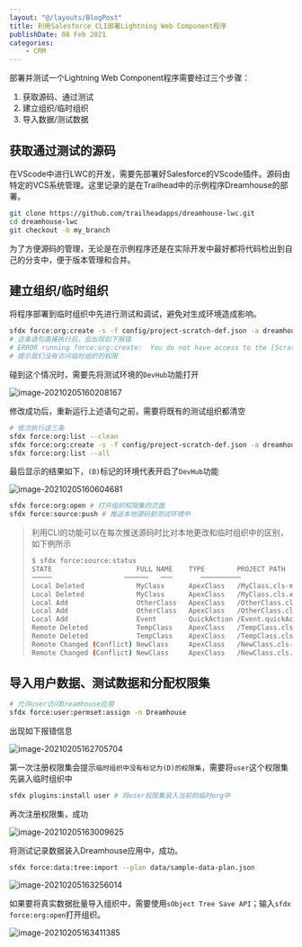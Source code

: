 ```yaml
---
layout: "@/layouts/BlogPost"
title: 利用Salesforce CLI部署Lightning Web Component程序
publishDate: 08 Feb 2021
categories:
    - CRM
---
```

部署并测试一个Lightning Web Component程序需要经过三个步骤：

1. 获取源码、通过测试
2. 建立组织/临时组织
3. 导入数据/测试数据

## 获取通过测试的源码

在VScode中进行LWC的开发，需要先部署好Salesforce的VScode插件。源码由特定的VCS系统管理。这里记录的是在Trailhead中的示例程序Dreamhouse的部署。

```bash
git clone https://github.com/trailheadapps/dreamhouse-lwc.git
cd dreamhouse-lwc
git checkout -b my_branch
```

为了方便源码的管理，无论是在示例程序还是在实际开发中最好都将代码检出到自己的分支中，便于版本管理和合并。

## 建立组织/临时组织

将程序部署到临时组织中先进行测试和调试，避免对生成环境造成影响。

```bash
sfdx force:org:create -s -f config/project-scratch-def.json -a dreamhouse-org
# 这条语句直接执行后，会出现如下报错
# ERROR running force:org:create:  You do not have access to the [ScratchOrgInfo] object
# 提示我们没有访问临时组织的权限
```

碰到这个情况时，需要先将测试环境的`DevHub`功能打开

![image-20210205160208167](https://656e-env-iybewaod-1257393063.tcb.qcloud.la/image-20210205160208167.png)

修改成功后，重新运行上述语句之前，需要将既有的测试组织都清空

```bash
# 依次执行这三条
sfdx force:org:list --clean
sfdx force:org:create -s -f config/project-scratch-def.json -a dreamhouse-org
sfdx force:org:list --all 
```

最后显示的结果如下，`(D)`标记的环境代表开启了`DevHub`功能

![image-20210205160604681](https://656e-env-iybewaod-1257393063.tcb.qcloud.la/image-20210205160604681.png)

```bash
sfdx force:org:open # 打开组织权限集的页面
sfdx force:source:push # 推送本地源码到测试环境中
```

> 利用CLI的功能可以在每次推送源码时比对本地更改和临时组织中的区别，如下例所示
>
> ```bash
> $ sfdx force:source:status
> STATE                     FULL NAME    TYPE        PROJECT PATH
> ─────                  ──────   ───       ────────── 
> Local Deleted             MyClass      ApexClass   /MyClass.cls-meta.xml
> Local Deleted             MyClass      ApexClass   /MyClass.cls.xml
> Local Add                 OtherClass   ApexClass   /OtherClass.cls-meta.xml
> Local Add                 OtherClass   ApexClass   /OtherClass.cls.xml
> Local Add                 Event        QuickAction /Event.quickAction-meta.xml
> Remote Deleted            TempClass    ApexClass   /TempClass.cls-meta.xml
> Remote Deleted            TempClass    ApexClass   /TempClass.cls.xml
> Remote Changed (Conflict) NewClass     ApexClass   /NewClass.cls-meta.xml
> Remote Changed (Conflict) NewClass     ApexClass   /NewClass.cls.xml
> ```
>
> 

## 导入用户数据、测试数据和分配权限集

```bash
# 允许user访问Dreamhouse应用
sfdx force:user:permset:assign -n Dreamhouse
```

出现如下报错信息

![image-20210205162705704](https://656e-env-iybewaod-1257393063.tcb.qcloud.la/image-20210205162705704.png)

第一次注册权限集会提示`临时组织中没有标记为(D)的权限集`，需要将`user`这个权限集先装入临时组织中

```bash
sfdx plugins:install user # 将user权限集装入当前的临时org中
```

再次注册权限集，成功

![image-20210205163009625](https://656e-env-iybewaod-1257393063.tcb.qcloud.la/image-20210205163009625.png)

将测试记录数据装入Dreamhouse应用中，成功。

```bash
sfdx force:data:tree:import --plan data/sample-data-plan.json
```

![image-20210205163256014](https://656e-env-iybewaod-1257393063.tcb.qcloud.la/image-20210205163256014.png)

如果要将真实数据批量导入组织中，需要使用`sObject Tree Save API`；输入`sfdx force:org:open`打开组织。

![image-20210205163411385](https://656e-env-iybewaod-1257393063.tcb.qcloud.la/image-20210205163411385.png)